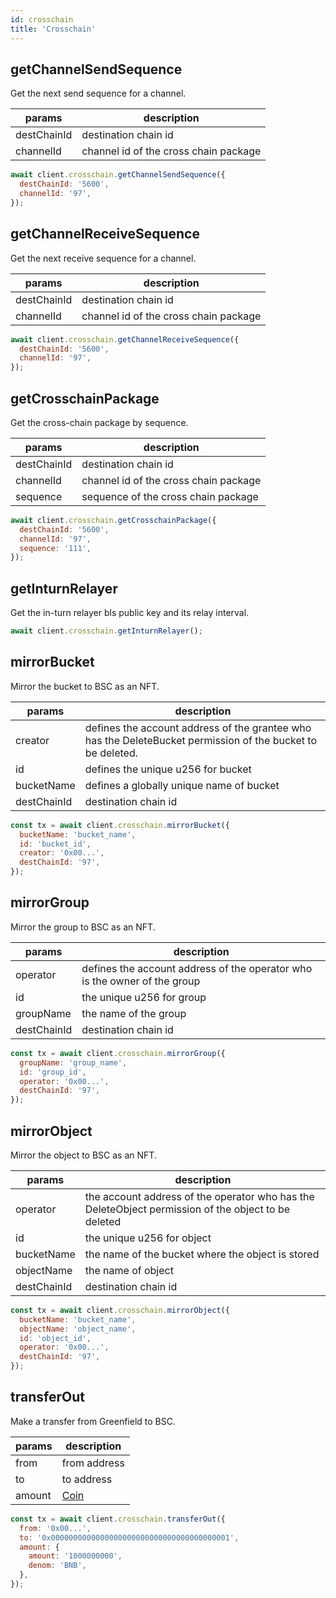 ```yaml
---
id: crosschain
title: 'Crosschain'
---
```



## getChannelSendSequence <ApiTypes type="Query" />

Get the next send sequence for a channel.

| params      | description                           |
| ----------- | ------------------------------------- |
| destChainId | destination chain id                  |
| channelId   | channel id of the cross chain package |

```jsx title="example"
await client.crosschain.getChannelSendSequence({
  destChainId: '5600',
  channelId: '97',
});
```

## getChannelReceiveSequence <ApiTypes type="Query" />

Get the next receive sequence for a channel.

| params      | description                           |
| ----------- | ------------------------------------- |
| destChainId | destination chain id                  |
| channelId   | channel id of the cross chain package |

```jsx title="example"
await client.crosschain.getChannelReceiveSequence({
  destChainId: '5600',
  channelId: '97',
});
```

## getCrosschainPackage <ApiTypes type="Query" />

Get the cross-chain package by sequence.

| params      | description                           |
| ----------- | ------------------------------------- |
| destChainId | destination chain id                  |
| channelId   | channel id of the cross chain package |
| sequence    | sequence of the cross chain package   |

```jsx title="example"
await client.crosschain.getCrosschainPackage({
  destChainId: '5600',
  channelId: '97',
  sequence: '111',
});
```

## getInturnRelayer <ApiTypes type="Query" />

Get the in-turn relayer bls public key and its relay interval.

```jsx title="example"
await client.crosschain.getInturnRelayer();
```

## mirrorBucket <ApiTypes type="Tx" />

Mirror the bucket to BSC as an NFT.

| params      | description                                                                                                 |
| ----------- | ----------------------------------------------------------------------------------------------------------- |
| creator     | defines the account address of the grantee who has the DeleteBucket permission of the bucket to be deleted. |
| id          | defines the unique u256 for bucket                                                                          |
| bucketName  | defines a globally unique name of bucket                                                                    |
| destChainId | destination chain id                                                                                        |

```jsx title="example"
const tx = await client.crosschain.mirrorBucket({
  bucketName: 'bucket_name',
  id: 'bucket_id',
  creator: '0x00...',
  destChainId: '97',
});
```

<Tx />

## mirrorGroup <ApiTypes type="Tx" />

Mirror the group to BSC as an NFT.

| params      | description                                                               |
| ----------- | ------------------------------------------------------------------------- |
| operator    | defines the account address of the operator who is the owner of the group |
| id          | the unique u256 for group                                                 |
| groupName   | the name of the group                                                     |
| destChainId | destination chain id                                                      |

```jsx title="example"
const tx = await client.crosschain.mirrorGroup({
  groupName: 'group_name',
  id: 'group_id',
  operator: '0x00...',
  destChainId: '97',
});
```

<Tx />

## mirrorObject <ApiTypes type="Tx" />

Mirror the object to BSC as an NFT.

| params      | description                                                                                         |
| ----------- | --------------------------------------------------------------------------------------------------- |
| operator    | the account address of the operator who has the DeleteObject permission of the object to be deleted |
| id          | the unique u256 for object                                                                          |
| bucketName  | the name of the bucket where the object is stored                                                   |
| objectName  | the name of object                                                                                  |
| destChainId | destination chain id                                                                                |

```jsx title="example"
const tx = await client.crosschain.mirrorObject({
  bucketName: 'bucket_name',
  objectName: 'object_name',
  id: 'object_id',
  operator: '0x00...',
  destChainId: '97',
});
```

<Tx />

## transferOut <ApiTypes type="Tx" />

Make a transfer from Greenfield to BSC.

| params | description         |
| ------ | ------------------- |
| from   | from address        |
| to     | to address          |
| amount | [Coin](/types/coin) |

```jsx title="example"
const tx = await client.crosschain.transferOut({
  from: '0x00...',
  to: '0x0000000000000000000000000000000000000001',
  amount: {
    amount: '1000000000',
    denom: 'BNB',
  },
});
```

<Tx />
